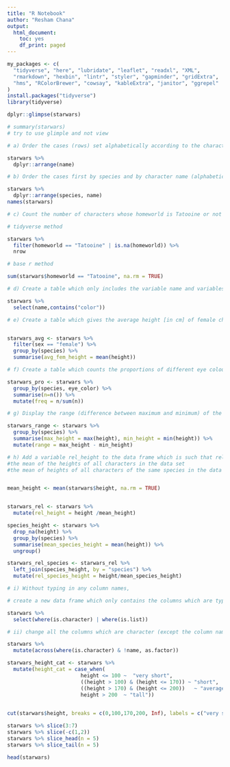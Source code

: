 ```yaml
---
title: "R Notebook"
author: "Resham Chana"
output:
  html_document:
    toc: yes
    df_print: paged
---
```

```r

my_packages <- c(
  "tidyverse", "here", "lubridate", "leaflet", "readxl", "XML",
  "rmarkdown", "hexbin", "lintr", "styler", "gapminder", "gridExtra",
  "hms", "RColorBrewer", "cowsay", "kableExtra", "janitor", "ggrepel"
)
install.packages("tidyverse")
library(tidyverse)

dplyr::glimpse(starwars)

# summary(starwars)
# try to use glimple and not view

# a) Order the cases (rows) set alphabetically according to the character name.

starwars %>%
  dplyr::arrange(name)

# b) Order the cases first by species and by character name (alphabetically) within each species.

starwars %>%
  dplyr::arrange(species, name)
names(starwars)

# c) Count the number of characters whose homeworld is Tatooine or not recorded in the data set. The code should produce a single number (not a data frame!).

# tidyverse method

starwars %>%
  filter(homeworld == "Tatooine" | is.na(homeworld)) %>%
  nrow

# base r method

sum(starwars$homeworld == "Tatooine", na.rm = TRUE)

# d) Create a table which only includes the variable name and variables whose names include the string “color” without using the full column names or column positions.

starwars %>% 
  select(name,contains("color"))

# e) Create a table which gives the average height [in cm] of female characters for each species. Don’t forget to ensure that all variables have appropriate names.


starwars_avg <- starwars %>%
  filter(sex == "female") %>% 
  group_by(species) %>%
  summarise(avg_fem_height = mean(height))

# f) Create a table which counts the proportions of different eye colours within each species. Don’t forget to ensure that all variables have appropriate names.

starwars_pro <- starwars %>%
  group_by(species, eye_color) %>%
  summarise(n=n()) %>%
  mutate(freq = n/sum(n))

# g) Display the range (difference between maximum and minimum) of the height of the characters within each species.

starwars_range <- starwars %>%
  group_by(species) %>%
  summarise(max_height = max(height), min_height = min(height)) %>%
  mutate(range = max_height - min_height)

# h) Add a variable rel_height to the data frame which is such that rel_height represents the height of a character relative to 
#the mean of the heights of all characters in the data set
#the mean of heights of all characters of the same species in the data set.


mean_height <- mean(starwars$height, na.rm = TRUE)


starwars_rel <- starwars %>%
  mutate(rel_height = height /mean_height)

species_height <- starwars %>%
  drop_na(height) %>%
  group_by(species) %>%
  summarise(mean_species_height = mean(height)) %>%
  ungroup() 

starwars_rel_species <- starwars_rel %>% 
  left_join(species_height, by = "species") %>%
  mutate(rel_species_height = height/mean_species_height)

# i) Without typing in any column names,

# create a new data frame which only contains the columns which are type character or type list.

starwars %>%
  select(where(is.character) | where(is.list))

# ii) change all the columns which are character (except the column name) to factor.

starwars %>%
  mutate(across(where(is.character) & !name, as.factor))

starwars_height_cat <- starwars %>%
  mutate(height_cat = case_when(
                        height <= 100 ~  "very short",
                        ((height > 100) & (height <= 170)) ~ "short", 
                        ((height > 170) & (height <= 200))   ~ "average",
                        height > 200  ~ "tall"))

         
cut(starwars$height, breaks = c(0,100,170,200, Inf), labels = c("very short", "short", "average", "tall"))         

starwars %>% slice(3:7)
starwars %>% slice(-c(1,2))
starwars %>% slice_head(n = 5)
starwars %>% slice_tail(n = 5)

head(starwars)

```

